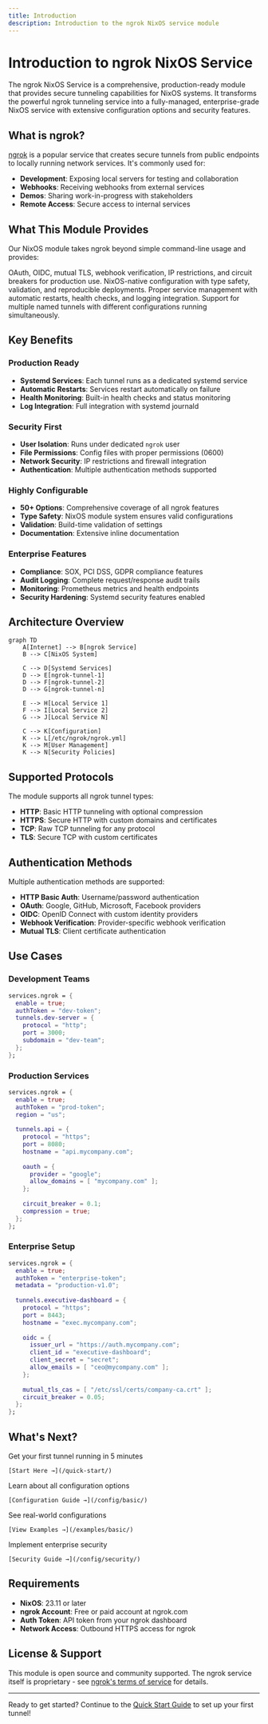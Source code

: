 ```yaml
---
title: Introduction
description: Introduction to the ngrok NixOS service module
---
```



# Introduction to ngrok NixOS Service

The ngrok NixOS Service is a comprehensive, production-ready module that provides secure tunneling capabilities for NixOS systems. It transforms the powerful ngrok tunneling service into a fully-managed, enterprise-grade NixOS service with extensive configuration options and security features.

## What is ngrok?

[ngrok](https://ngrok.com) is a popular service that creates secure tunnels from public endpoints to locally running network services. It's commonly used for:

- **Development**: Exposing local servers for testing and collaboration
- **Webhooks**: Receiving webhooks from external services
- **Demos**: Sharing work-in-progress with stakeholders
- **Remote Access**: Secure access to internal services

## What This Module Provides

Our NixOS module takes ngrok beyond simple command-line usage and provides:

<CardGrid>
  <Card title="Enterprise Security" icon="shield">
    OAuth, OIDC, mutual TLS, webhook verification, IP restrictions, and circuit breakers for production use.
  </Card>
  <Card title="Declarative Configuration" icon="setting">
    NixOS-native configuration with type safety, validation, and reproducible deployments.
  </Card>
  <Card title="Systemd Integration" icon="rocket">
    Proper service management with automatic restarts, health checks, and logging integration.
  </Card>
  <Card title="Multiple Tunnels" icon="puzzle">
    Support for multiple named tunnels with different configurations running simultaneously.
  </Card>
</CardGrid>

## Key Benefits

### Production Ready
- **Systemd Services**: Each tunnel runs as a dedicated systemd service
- **Automatic Restarts**: Services restart automatically on failure
- **Health Monitoring**: Built-in health checks and status monitoring
- **Log Integration**: Full integration with systemd journald

### Security First
- **User Isolation**: Runs under dedicated `ngrok` user
- **File Permissions**: Config files with proper permissions (0600)
- **Network Security**: IP restrictions and firewall integration
- **Authentication**: Multiple authentication methods supported

### Highly Configurable
- **50+ Options**: Comprehensive coverage of all ngrok features
- **Type Safety**: NixOS module system ensures valid configurations
- **Validation**: Build-time validation of settings
- **Documentation**: Extensive inline documentation

### Enterprise Features
- **Compliance**: SOX, PCI DSS, GDPR compliance features
- **Audit Logging**: Complete request/response audit trails
- **Monitoring**: Prometheus metrics and health endpoints
- **Security Hardening**: Systemd security features enabled

## Architecture Overview

```mermaid
graph TD
    A[Internet] --> B[ngrok Service]
    B --> C[NixOS System]
    
    C --> D[Systemd Services]
    D --> E[ngrok-tunnel-1]
    D --> F[ngrok-tunnel-2]
    D --> G[ngrok-tunnel-n]
    
    E --> H[Local Service 1]
    F --> I[Local Service 2]
    G --> J[Local Service N]
    
    C --> K[Configuration]
    K --> L[/etc/ngrok/ngrok.yml]
    K --> M[User Management]
    K --> N[Security Policies]
```

## Supported Protocols

The module supports all ngrok tunnel types:

- **HTTP**: Basic HTTP tunneling with optional compression
- **HTTPS**: Secure HTTP with custom domains and certificates
- **TCP**: Raw TCP tunneling for any protocol
- **TLS**: Secure TCP with custom certificates

## Authentication Methods

Multiple authentication methods are supported:

- **HTTP Basic Auth**: Username/password authentication
- **OAuth**: Google, GitHub, Microsoft, Facebook providers
- **OIDC**: OpenID Connect with custom identity providers
- **Webhook Verification**: Provider-specific webhook verification
- **Mutual TLS**: Client certificate authentication

## Use Cases

### Development Teams
```nix
services.ngrok = {
  enable = true;
  authToken = "dev-token";
  tunnels.dev-server = {
    protocol = "http";
    port = 3000;
    subdomain = "dev-team";
  };
};
```

### Production Services
```nix
services.ngrok = {
  enable = true;
  authToken = "prod-token";
  region = "us";
  
  tunnels.api = {
    protocol = "https";
    port = 8080;
    hostname = "api.mycompany.com";
    
    oauth = {
      provider = "google";
      allow_domains = [ "mycompany.com" ];
    };
    
    circuit_breaker = 0.1;
    compression = true;
  };
};
```

### Enterprise Setup
```nix
services.ngrok = {
  enable = true;
  authToken = "enterprise-token";
  metadata = "production-v1.0";
  
  tunnels.executive-dashboard = {
    protocol = "https";
    port = 8443;
    hostname = "exec.mycompany.com";
    
    oidc = {
      issuer_url = "https://auth.mycompany.com";
      client_id = "executive-dashboard";
      client_secret = "secret";
      allow_emails = [ "ceo@mycompany.com" ];
    };
    
    mutual_tls_cas = [ "/etc/ssl/certs/company-ca.crt" ];
    circuit_breaker = 0.05;
  };
};
```

## What's Next?

<CardGrid>
  <Card title="Quick Start" icon="rocket">
    Get your first tunnel running in 5 minutes
    
    [Start Here →](/quick-start/)
  </Card>
  <Card title="Configuration" icon="setting">
    Learn about all configuration options
    
    [Configuration Guide →](/config/basic/)
  </Card>
  <Card title="Examples" icon="open-book">
    See real-world configurations
    
    [View Examples →](/examples/basic/)
  </Card>
  <Card title="Security" icon="shield">
    Implement enterprise security
    
    [Security Guide →](/config/security/)
  </Card>
</CardGrid>

## Requirements

- **NixOS**: 23.11 or later
- **ngrok Account**: Free or paid account at ngrok.com
- **Auth Token**: API token from your ngrok dashboard
- **Network Access**: Outbound HTTPS access for ngrok

## License & Support

This module is open source and community supported. The ngrok service itself is proprietary - see [ngrok's terms of service](https://ngrok.com/terms) for details.

---

Ready to get started? Continue to the [Quick Start Guide](/quick-start/) to set up your first tunnel!